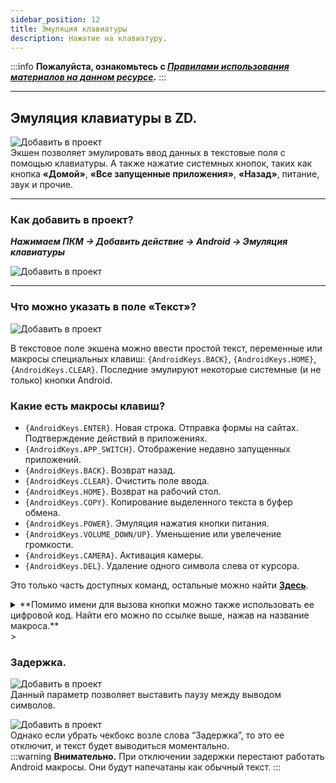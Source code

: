 ```yaml
---
sidebar_position: 12
title: Эмуляция клавиатуры 
description: Нажатие на клавиатуру.
---
```

:::info **Пожалуйста, ознакомьтесь с [*Правилами использования материалов на данном ресурсе*](../../Disclaimer).**
:::
_______________________________________________
## Эмуляция клавиатуры в ZD.  
![Добавить в проект](../assets/Keyboard_and_Swipe/Keyboard_and_Swipe_pic1.png)  
Экшен позволяет эмулировать ввод данных в текстовые поля с помощью клавиатуры. А также нажатие системных кнопок, таких как кнопка **«Домой»**, **«Все запущенные приложения»**, **«Назад»**,  питание, звук и прочие.  
_______________________________________________
### Как добавить в проект?  
***Нажимаем ПКМ → Добавить действие → Android → Эмуляция клавиатуры***  

![Добавить в проект](../assets/Keyboard_and_Swipe/Keyboard_and_Swipe_pic2.png)
_______________________________________________ 
### Что можно указать в поле «Текст»?  
![Добавить в проект](../assets/Keyboard_and_Swipe/Keyboard_and_Swipe_pic3.png) 

В текстовое поле экшена можно ввести простой текст, переменные или макросы специальных клавиш: `{AndroidKeys.BACK}`, `{AndroidKeys.HOME}`, `{AndroidKeys.CLEAR}`. Последние эмулируют некоторые системные (и не только) кнопки Android.   

### Какие есть макросы клавиш?  
- `{AndroidKeys.ENTER}`. Новая строка. Отправка формы на сайтах. Подтверждение действий в приложениях.    
- `{AndroidKeys.APP_SWITCH}`. Отображение недавно запущенных приложений.  
- `{AndroidKeys.BACK}`. Возврат назад.  
- `{AndroidKeys.CLEAR}`. Очистить поле ввода.  
- `{AndroidKeys.HOME}`. Возврат на рабочий стол.  
- `{AndroidKeys.COPY}`. Копирование выделенного текста в буфер обмена.  
- `{AndroidKeys.POWER}`. Эмуляция нажатия кнопки питания.  
- `{AndroidKeys.VOLUME_DOWN/UP}`. Уменьшение или увелечение громкости.  
- `{AndroidKeys.CAMERA}`. Активация камеры.  
- `{AndroidKeys.DEL}`. Удаление одного символа слева от курсора.  

Это только часть доступных команд, остальные можно найти [**Здесь**](https://developer.android.com/reference/android/view/KeyEvent).  

<details>
<summary>**Помимо имени для вызова кнопки можно также использовать ее цифровой код.  
Найти его можно по ссылке выше, нажав на название макроса.**</summary>
<!--All you need is a blank line-->

   ![Цифровой код](../assets/Keyboard_and_Swipe/Keyboard_and_Swipe_pic4.png)
</details>
>  
 
### Задержка.  
![Добавить в проект](../assets/Keyboard_and_Swipe/Keyboard_and_Swipe_pic5.png)  
Данный параметр позволяет выставить паузу между выводом символов.  

![Добавить в проект](../assets/Keyboard_and_Swipe/Keyboard_and_Swipe_pic6.png)  
Однако если убрать чекбокс возле слова “Задержка”, то это ее отключит, и текст будет выводиться моментально.  
:::warning **Внимательно.**
При отключении задержки перестают работать Android макросы. Они будут напечатаны как обычный текст.
::: 







